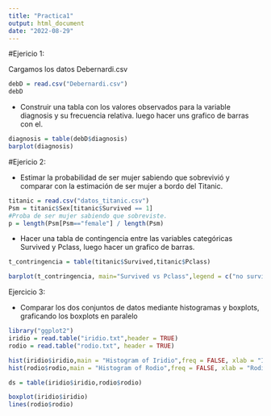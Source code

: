 ```yaml
---
title: "Practica1"
output: html_document
date: "2022-08-29"
---
```


#Ejericio 1: 

Cargamos los datos Debernardi.csv 
```r
debD = read.csv("Debernardi.csv")
debD
```
* Construir una tabla con los valores observados para la variable diagnosis y su frecuencia relativa.
luego hacer uns grafico de barras con el.

```r
diagnosis = table(debD$diagnosis)
barplot(diagnosis)
```
#Ejericio 2:

* Estimar la probabilidad de ser mujer sabiendo que sobrevivió y comparar con la estimación de ser mujer a bordo del Titanic.
```r
titanic = read.csv("datos_titanic.csv")
Psm = titanic$Sex[titanic$Survived == 1]
#Proba de ser mujer sabiendo que sobreviste.
p = length(Psm[Psm=="female"] / length(Psm)
```

* Hacer una tabla de contingencia entre las variables categóricas Survived y Pclass, luego hacer un grafico de barras.
```r
t_contringencia = table(titanic$Survived,titanic$Pclass)

barplot(t_contringencia, main="Survived vs Pclass",legend = c("no survived","survived"))
```

Ejercicio 3: 

* Comparar los dos conjuntos de datos mediante histogramas y boxplots, graficando los boxplots en paralelo
```r
library("ggplot2")
iridio = read.table("iridio.txt",header = TRUE)
rodio = read.table("rodio.txt", header = TRUE)

hist(iridio$iridio,main = "Histogram of Iridio",freq = FALSE, xlab = "Iridio")
hist(rodio$rodio,main = "Histogram of Rodio",freq = FALSE, xlab = "Rodio")

ds = table(iridio$iridio,rodio$rodio)

boxplot(iridio$iridio)
lines(rodio$rodio)
```


